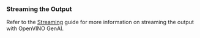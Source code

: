 ### Streaming the Output

Refer to the [Streaming](/docs/guides/streaming) guide for more information on streaming the output with OpenVINO GenAI.
